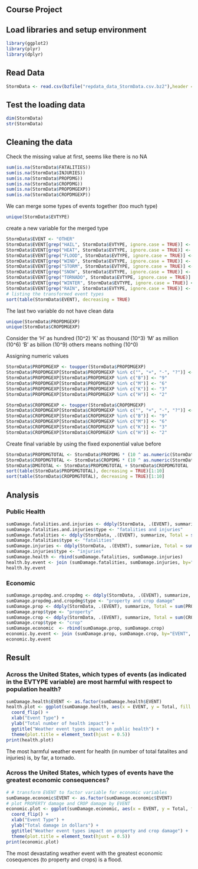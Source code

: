 ## Course Project

## Load libraries and setup environment

```r
library(ggplot2)
library(plyr)
library(dplyr)
```

## Read Data
```r
StormData <- read.csv(bzfile("repdata_data_StormData.csv.bz2"),header = TRUE)
```

## Test the loading data
```r
dim(StormData)
str(StormData)
```

## Cleaning the data
Check the missing value at first, seems like there is no NA
```r
sum(is.na(StormData$FATALITIES))
sum(is.na(StormData$INJURIES))
sum(is.na(StormData$PROPDMG))
sum(is.na(StormData$CROPDMG))
sum(is.na(StormData$PROPDMGEXP))
sum(is.na(StormData$CROPDMGEXP))
```

We can merge some types of events together (too much type)
```r
unique(StormData$EVTYPE)
```

create a new variable for the merged type
```r
StormData$EVENT <- "OTHER"
StormData$EVENT[grep("HAIL", StormData$EVTYPE, ignore.case = TRUE)] <- "HAIL"
StormData$EVENT[grep("HEAT", StormData$EVTYPE, ignore.case = TRUE)] <- "HEAT"
StormData$EVENT[grep("FLOOD", StormData$EVTYPE, ignore.case = TRUE)] <- "FLOOD"
StormData$EVENT[grep("WIND", StormData$EVTYPE, ignore.case = TRUE)] <- "WIND"
StormData$EVENT[grep("STORM", StormData$EVTYPE, ignore.case = TRUE)] <- "STORM"
StormData$EVENT[grep("SNOW", StormData$EVTYPE, ignore.case = TRUE)] <- "SNOW"
StormData$EVENT[grep("TORNADO", StormData$EVTYPE, ignore.case = TRUE)] <- "TORNADO"
StormData$EVENT[grep("WINTER", StormData$EVTYPE, ignore.case = TRUE)] <- "WINTER"
StormData$EVENT[grep("RAIN", StormData$EVTYPE, ignore.case = TRUE)] <- "RAIN"
# listing the transformed event types 
sort(table(StormData$EVENT), decreasing = TRUE)
```


The last two variable do not have clean data
```r
unique(StormData$PROPDMGEXP)
unique(StormData$CROPDMGEXP)
```
Consider the 'H' as hundred (10^2)
'K' as thousand (10^3)
'M' as million (10^6)
'B' as billion (10^9)
others means nothing (10^0)

Assigning numeric values
```r
StormData$PROPDMGEXP <- toupper(StormData$PROPDMGEXP)
StormData$PROPDMGEXP[StormData$PROPDMGEXP %in% c("", "+", "-", "?")] <- "0"
StormData$PROPDMGEXP[StormData$PROPDMGEXP %in% c("B")] <- "9"
StormData$PROPDMGEXP[StormData$PROPDMGEXP %in% c("M")] <- "6"
StormData$PROPDMGEXP[StormData$PROPDMGEXP %in% c("K")] <- "3"
StormData$PROPDMGEXP[StormData$PROPDMGEXP %in% c("H")] <- "2"

StormData$CROPDMGEXP <- toupper(StormData$CROPDMGEXP)
StormData$CROPDMGEXP[StormData$CROPDMGEXP %in% c("", "+", "-", "?")] <- "0"
StormData$CROPDMGEXP[StormData$CROPDMGEXP %in% c("B")] <- "9"
StormData$CROPDMGEXP[StormData$CROPDMGEXP %in% c("M")] <- "6"
StormData$CROPDMGEXP[StormData$CROPDMGEXP %in% c("K")] <- "3"
StormData$CROPDMGEXP[StormData$CROPDMGEXP %in% c("H")] <- "2"
```

Create final variable by using the fixed exponential value before
```r
StormData$PROPDMGTOTAL <- StormData$PROPDMG * (10 ^ as.numeric(StormData$PROPDMGEXP))
StormData$CROPDMGTOTAL <- StormData$CROPDMG * (10 ^ as.numeric(StormData$CROPDMGEXP))
StormData$DMGTOTAL <- StormData$PROPDMGTOTAL + StormData$CROPDMGTOTAL
sort(table(StormData$PROPDMGTOTAL), decreasing = TRUE)[1:10]
sort(table(StormData$CROPDMGTOTAL), decreasing = TRUE)[1:10]
```

## Analysis
### Public Health
```r
sumDamage.fatalities.and.injuries <- ddply(StormData, .(EVENT), summarize, Total = sum(FATALITIES + INJURIES,  na.rm = TRUE))
sumDamage.fatalities.and.injuries$type <- "fatalities and injuries"
sumDamage.fatalities <- ddply(StormData, .(EVENT), summarize, Total = sum(FATALITIES,  na.rm = TRUE))
sumDamage.fatalities$type <- "fatalities"
sumDamage.injuries <- ddply(StormData, .(EVENT), summarize, Total = sum(INJURIES,  na.rm = TRUE))
sumDamage.injuries$type <- "injuries"
sumDamage.health <- rbind(sumDamage.fatalities, sumDamage.injuries)
health.by.event <- join (sumDamage.fatalities, sumDamage.injuries, by="EVENT", type="inner")
health.by.event
```

### Economic
```r
sumDamage.propdmg.and.cropdmg <- ddply(StormData, .(EVENT), summarize, Total = sum(PROPDMGTOTAL + CROPDMGTOTAL,  na.rm = TRUE))
sumDamage.propdmg.and.cropdmg$type <- "property and crop damage"
sumDamage.prop <- ddply(StormData, .(EVENT), summarize, Total = sum(PROPDMGTOTAL,  na.rm = TRUE))
sumDamage.prop$type <- "property"
sumDamage.crop <- ddply(StormData, .(EVENT), summarize, Total = sum(CROPDMGTOTAL,  na.rm = TRUE))
sumDamage.crop$type <- "crop"
sumDamage.economic  <- rbind(sumDamage.prop, sumDamage.crop)
economic.by.event <- join (sumDamage.prop, sumDamage.crop, by="EVENT", type="inner")
economic.by.event
```

## Result
### Across the United States, which types of events (as indicated in the EVTYPE variable) are most harmful with respect to population health?
```r
sumDamage.health$EVENT <- as.factor(sumDamage.health$EVENT)
health.plot <- ggplot(sumDamage.health, aes(x = EVENT, y = Total, fill = type)) + geom_bar(stat = "identity") +
  coord_flip() +
  xlab("Event Type") + 
  ylab("Total number of health impact") +
  ggtitle("Weather event types impact on public health") +
  theme(plot.title = element_text(hjust = 0.5))
print(health.plot)  
```
The most harmful weather event for health (in number of total fatalites and injuries) is, by far, a tornado.  

### Across the United States, which types of events have the greatest economic consequences?
```r
# # transform EVENT to factor variable for economic variables
sumDamage.economic$EVENT <- as.factor(sumDamage.economic$EVENT)
# plot PROPERTY damage and CROP damage by EVENT
economic.plot <- ggplot(sumDamage.economic, aes(x = EVENT, y = Total, fill = type)) + geom_bar(stat = "identity") +
  coord_flip() +
  xlab("Event Type") + 
  ylab("Total damage in dollars") +
  ggtitle("Weather event types impact on property and crop damage") +
  theme(plot.title = element_text(hjust = 0.5))
print(economic.plot) 
```

The most devastating weather event with the greatest economic cosequences (to property and crops) is a flood.
